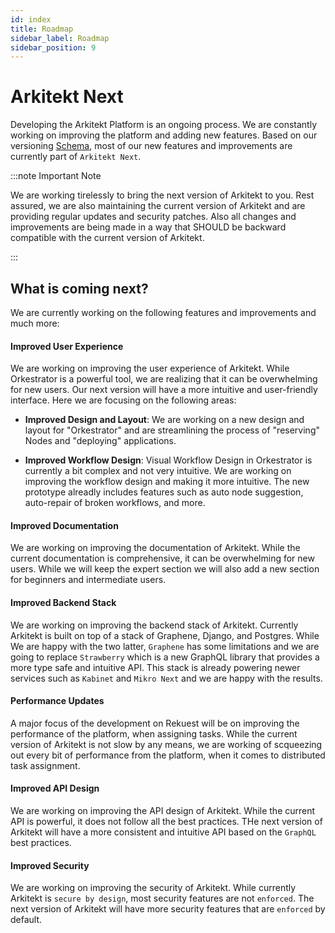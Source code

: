 ```yaml
---
id: index
title: Roadmap
sidebar_label: Roadmap
sidebar_position: 9
---
```



# Arkitekt Next

Developing the Arkitekt Platform is an ongoing process. We are constantly working on improving the platform and adding new features.
Based on our versioning [Schema](/docs/design/version), most of our new features and improvements are currently part of `Arkitekt Next`.

:::note Important Note

We are working tirelessly to bring the next version of Arkitekt to you. Rest assured, we are also maintaining the current version of Arkitekt and are providing regular updates and security patches.
Also all changes and improvements are being made in a way that SHOULD be backward compatible with the current version of Arkitekt.

:::

## What is coming next?

We are currently working on the following features and improvements and much more:

#### Improved User Experience

We are working on improving the user experience of Arkitekt. While Orkestrator is a powerful tool, we are realizing that it can be overwhelming for new users. 
Our next version will have a more intuitive and user-friendly interface. Here we are focusing on the following areas:

- **Improved Design and Layout**:  We are working on a new design and layout for "Orkestrator" and are streamlining
the process of "reserving" Nodes and "deploying" applications.

- **Improved Workflow Design**:  Visual Workflow Design in Orkestrator is currently a bit complex and not very intuitive. We are working on improving the workflow design and making it more intuitive.
The new prototype alreadly includes features such as auto node suggestion, auto-repair of broken workflows, and more.



#### Improved Documentation

We are working on improving the documentation of Arkitekt. While the current documentation is comprehensive, it can be overwhelming for new users. 
While we will keep the expert section we will also add a new section for beginners and intermediate users.

#### Improved Backend Stack 

We are working on improving the backend stack of Arkitekt. Currently Arkitekt is built on top of a stack of Graphene, Django, and Postgres. While We are happy with the two latter, `Graphene` has some limitations
and we are going to replace `Strawberry` which is a new GraphQL library that provides a more type safe and intuitive API. This stack is already powering newer services such as `Kabinet` and `Mikro Next` 
and we are happy with the results.

#### Performance Updates

A major focus of the development on Rekuest will be on improving the performance of the platform, when assigning tasks. While the current version of Arkitekt is not slow by any means, we are working
of scqueezing out every bit of performance from the platform, when it comes to distributed task assignment.

#### Improved API Design

We are working on improving the API design of Arkitekt. While the current API is powerful, it does not follow all the best practices. THe next version of Arkitekt will have a more consistent and intuitive API
based on the `GraphQL` best practices.

#### Improved Security

We are working on improving the security of Arkitekt. While currently Arkitekt is `secure by design`, most security features are not `enforced`. 
The next version of Arkitekt will have more security features that are `enforced` by default.